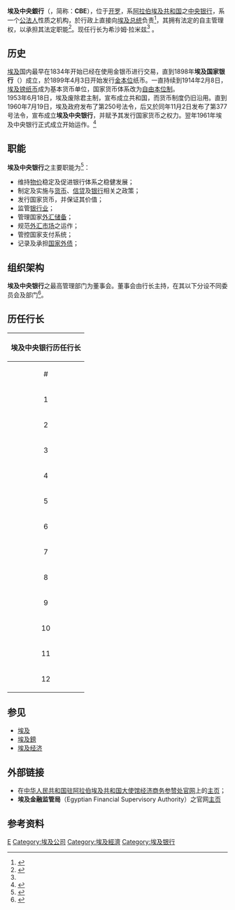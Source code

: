 {{coord|30.054697|31.24664|type:landmark_source:kolossus-frwiki|display=title}}

{{Infobox Central bank
| bank_name      = 埃及中央銀行
| bank_name_in_local = {{lang-arz|البنك المركزى المصرى}}<br>{{lang-ar|البنك المركزي المصري}}
| image_1        = The logo of the Central Bank of Egypt.png
| image_title_1  = '''埃及中央銀行标志'''
| image_width_1  = 200px
| headquarters   = {{EGY}} [[开罗|开罗]]<ref name="lianxidizhi">{{Cite web|url =http://www.cbe.org.eg/english/Contact%20Us|format =|title =Contact Information of Central Bank of Egypt|author =|date =|publisher =埃及中央銀行官网|language =en|accessdate =2014-11-24|quote =Central Bank of Egypt ：54 El-Gomhoreya Street，11511, Cairo Egypt|deadurl =yes|archiveurl =https://web.archive.org/web/20141110155818/http://www.cbe.org.eg/english/Contact%20Us|archivedate =2014-11-10}}</ref>
| coordinates    = {{coord|30.054697|31.24664|region:EG}}
| established    = 1961年
| president      = {{link-no|希沙姆·拉米兹|Hisham Ramez Abdel Hafez}}<ref name="xianrenhangzhang">{{Cite web|url =http://www.cbe.org.eg/NR/rdonlyres/87A15DCF-F64C-4D7E-B936-D5DDC0F0BFE4/2078/ArabicSeniorManagement10Oct2013.pdf|format =pdf|title =عن البنك المركزى المصرى الإداره العليا|author =|date =|publisher =[[埃及中央银行|埃及中央银行]]官网|language =ar|accessdate =2014-11-24|quote =|deadurl =yes|archiveurl =https://web.archive.org/web/20141030183734/http://www.cbe.org.eg/NR/rdonlyres/87A15DCF-F64C-4D7E-B936-D5DDC0F0BFE4/2078/ArabicSeniorManagement10Oct2013.pdf|archivedate =2014-10-30}}</ref><br>（Hisham Ramez Abdel Hafez）<br>（2013年2月3日任职）
| leader_title   = 行长
| bank_of        = {{EGY}}
| currency       = [[埃及鎊|埃及鎊]]
| currency_iso   = EGP
| reserves       = 164.08亿[[美元|美元]]<ref name="chubei">{{Cite web|url = http://www.imf.org/external/np/sta/ir/IRProcessWeb/data/egy/eng/curegy.htm|accessdate = 2014-11-24|title = Official reserve assets and other foreign currency assets of Egypt|author = |date = |publisher = [[国际货币基金组织|国际货币基金组织]]|language = en|archiveurl = https://web.archive.org/web/20201217142746/https://www.imf.org/external/np/sta/ir/IRProcessWeb/data/egy/eng/curegy.htm|archivedate = 2020-12-17|quote = |dead-url = no}}</ref><br>（截至2014年9月）
| borrowing_rate = 
| deposit_rate   = 
| website        = [http://www.cbe.org.eg/ www.cbe.org.eg]
| preceded       = '''埃及国家银行'''<br>（{{lang-en|National Bank of Egypt}}）
| succeeded      =
| footnotes      =[[实收资本|实收资本]]：10亿[[埃及镑|埃及镑]]<ref name="shishouziben">{{Cite web|url=http://www.cbe.org.eg/NR/rdonlyres/86A6BC8C-E4A6-4342-9FC0-B4058AB89AE5/5/CBEStatuteStatuteoftheCentralBankfirstdraft.pdf|title=《Presidential Decree No 64 of the Year 2004：The Statute of the Central Bank of Egypt》|accessdate=2014-11-24|author=[[埃及总统|埃及总统]]（[[穆罕默德·胡斯尼·穆巴拉克|穆罕默德·胡斯尼·穆巴拉克]]）签署生效|last=|first=|authorlink=|coauthors=|date=2004-02-22|year=|month=|trans_title=《2004年第64号总统令：埃及中央银行章程》|format=pdf|work=|publisher=|pages=第2页第一章第三点|language=en|doi=|archiveurl=https://web.archive.org/web/20150923201114/http://www.cbe.org.eg/NR/rdonlyres/86A6BC8C-E4A6-4342-9FC0-B4058AB89AE5/5/CBEStatuteStatuteoftheCentralBankfirstdraft.pdf|archivedate=2015-09-23|quote=The paid-up capital of the Bank shall be one billion Egyptian pounds. Its Board of Directors may, in agreement with the Minister of Finance, appropriate a percentage of the net annual profits to increase the capital of the Bank.|deadurl=yes}}</ref>
}}
{{Contains Arabic text}}
'''埃及中央銀行'''（{{lang-en|'''C'''entral '''B'''ank of '''E'''gypt}}，简称：'''CBE'''），位于[[开罗|开罗]]，系[[阿拉伯埃及共和国|阿拉伯埃及共和国]]之[[中央银行|中央银行]]，系一个[[公法人|公法人]]性质之机构，於行政上直接向[[埃及总统|埃及总统]]负责<ref name="zhangchengdiyiduan">{{Cite web|url=http://www.cbe.org.eg/NR/rdonlyres/86A6BC8C-E4A6-4342-9FC0-B4058AB89AE5/5/CBEStatuteStatuteoftheCentralBankfirstdraft.pdf|title=《Presidential Decree No 64 of the Year 2004：The Statute of the Central Bank of Egypt》|accessdate=2014-11-24|author=[[埃及总统|埃及总统]]（[[穆罕默德·胡斯尼·穆巴拉克|穆罕默德·胡斯尼·穆巴拉克]]）签署生效|last=|first=|authorlink=|coauthors=|date=2004-02-22|year=|month=|trans_title=《2004年第64号总统令：埃及中央银行章程》|format=pdf|work=|publisher=|pages=第2页第一章第一点|language=en|doi=|archiveurl=https://web.archive.org/web/20150923201114/http://www.cbe.org.eg/NR/rdonlyres/86A6BC8C-E4A6-4342-9FC0-B4058AB89AE5/5/CBEStatuteStatuteoftheCentralBankfirstdraft.pdf|archivedate=2015-09-23|quote=The Central Bank of Egypt shall be a public legal person, directly subject to the President of the Republic.|deadurl=yes}}</ref>，其拥有法定的自主管理权，以承担其法定职能<ref name="aboutCBE">{{Cite web|url =http://www.cbe.org.eg/English/About+the+Bank/Overview/|format =|title =Overview About the Bank|author =|date =|publisher =[[埃及中央银行|埃及中央银行]]官网|language =en|accessdate =2014-11-24|quote =The Central Bank of Egypt (CBE) is an autonomous regulatory body, assuming the authorities and powers vested therein by Law No. 88 for 2003, and the Presidential Decree No. 65 for 2004. This part of the website highlights the core purposes of the Bank and some of the work that is undertaken to achieve them. Other parts of the website provide more information about each of the Bank's activities.|archive-date =2016-06-12|archive-url =https://web.archive.org/web/20160612143903/http://www.cbe.org.eg/English/About+the+Bank/Overview|dead-url =yes}}</ref>。现任行长为希沙姆·拉米兹<ref name=xianrenhangzhang/> 。

== 历史 ==

{{参见|埃及历史}}

[[埃及|埃及]]国内最早在1834年开始已经在使用金银币进行交易，直到1898年'''埃及国家银行'''（{{lang-en|National Bank of Egypt}}）成立，於1899年4月3日开始发行[[金本位|金本位]]纸币。一直持续到1914年2月8日，[[埃及镑|埃及镑]][[纸币|纸币]]成为基本货币单位，国家货币体系改为[[自由本位制|自由本位制]]。
<br>1953年6月18日，埃及废除君主制，宣布成立共和国，而货币制度仍旧沿用。直到1960年7月19日，埃及政府发布了第250号法令，后又於同年11月2日发布了第377号法令，宣布成立'''埃及中央银行'''，并赋予其发行国家货币之权力。翌年1961年埃及中央银行正式成立开始运作。<ref name="lishiduanli">{{Cite web|url =http://www.cbe.org.eg/English/Banknotes+and+coins/Historical+overview/|format =|title =Historical overview : 1834 - 2012|author =|date =|publisher =[[埃及中央银行|埃及中央银行]]官网|language =en|accessdate =2014-11-24|quote =历史章节内容来源于官网记述，详见原英文网页。|archive-date =2016-06-14|archive-url =https://web.archive.org/web/20160614074905/http://www.cbe.org.eg/English/Banknotes+and+coins/Historical+overview/|dead-url =yes}}</ref>

==职能==

'''埃及中央银行'''之主要职能为<ref name="zhineng">{{Cite web|url =http://www.cbe.org.eg/Arabic/%D8%B9%D9%86+%D8%A7%D9%84%D8%A8%D9%86%D9%83+%D8%A7%D9%84%D9%85%D8%B1%D9%83%D8%B2%D9%89+%D8%A7%D9%84%D9%85%D8%B5%D8%B1%D9%89/%D9%86%D8%A8%D8%B0%D8%A9+%D8%B9%D9%86+%D8%A7%D9%84%D9%85%D8%B1%D9%83%D8%B2%D9%89/|format =|title =ومن مسئوليات البنك المركزي|author =|date =|publisher =[[埃及中央银行|埃及中央银行]]官网|language =ar|accessdate =2014-11-24|quote =|archive-date =2016-05-14|archive-url =https://web.archive.org/web/20160514053522/http://www.cbe.org.eg/Arabic/%D8%B9%D9%86+%D8%A7%D9%84%D8%A8%D9%86%D9%83+%D8%A7%D9%84%D9%85%D8%B1%D9%83%D8%B2%D9%89+%D8%A7%D9%84%D9%85%D8%B5%D8%B1%D9%89/%D9%86%D8%A8%D8%B0%D8%A9+%D8%B9%D9%86+%D8%A7%D9%84%D9%85%D8%B1%D9%83%D8%B2%D9%89|dead-url =yes}}</ref>：
*维持[[物价|物价]]稳定及促进银行体系之稳健发展；
*制定及实施与[[货币|货币]]、[[信贷|信贷]]及[[银行|银行]]相关之政策；
*发行国家货币，并保证其价值；
*监管[[银行业|银行业]]；
*管理国家[[外汇储备|外汇储备]]；
*规范[[外汇市场|外汇市场]]之运作；
*管控国家支付系统；
*记录及承担[[外债|国家外债]]；

==组织架构==
'''埃及中央银行'''之最高管理部门为董事会。董事会由行长主持，在其以下分设不同委员会及部门<ref name="jiagoyu">{{Cite web|url =http://www.cbe.org.eg/NR/rdonlyres/1B826DDD-B089-4884-ADAE-1EB387D648F2/1805/OrgChartEn.pdf|format =pdf|title =Organizational Chart of Central Bank of Egypt|author =|date =|publisher =[[埃及中央银行|埃及中央银行]]官网|language =en|accessdate =2014-11-25|quote =|deadurl =yes|archiveurl =https://web.archive.org/web/20150923201026/http://www.cbe.org.eg/NR/rdonlyres/1B826DDD-B089-4884-ADAE-1EB387D648F2/1805/OrgChartEn.pdf|archivedate =2015-09-23}}</ref>。
{{chart/start}}
{{chart |border=3|boxstyle=background:#dfd;| | | | | DSH |-|-|-|-|-|-|.| | | | |DSH='''董事会'''}}
{{chart | | | | | |!| | | | | | | GPS | | | |GPS=[[货币政策|货币政策<br>委员会]]}}
{{chart | | | | | BUY | | | | | | GPS | | | |BUY='''行长'''|GPS=财政<br>委员会}}
{{chart | | | | | |!| | | | | | | GPS | | | |GPS=金融改革<br>委员会}}
{{chart | |,|-|-|-|+|-|-|-|.| | | GPS | | | |GPS=审计<br>委员会}}
{{chart | YUH | | UHJ | | OKI | | GPS | | | |YUH=副行长<br>'''经办'''<br>货币稳定事务|UHJ=副行长<br>'''经办'''<br>银行业稳定事务|OKI=人力资源部 |GPS=外汇交易及<br>金融市场<br>委员会}}
{{chart | | | | | | | | | OKI | | | | |OKI=银行业改革<br>办公室}}
{{chart | | | | | | | | | OKI | | | | |OKI=风险管控部}}
{{chart | | | | | | | | | OKI | | | | |OKI=内部审计室}}
{{chart | | | | | | | | | OKI | | | | |OKI=法务部}}
{{chart | | | | | | | | | OKI | | | | |OKI=[[洗钱|反洗钱中心]]}}
{{chart | | | | | | | | | OKI | | | | |OKI=金融部}}
{{chart/end}}

== 历任行长 ==

{|class=wikitable
!colspan=5 align=center|'''埃及中央银行历任行长'''
|-
!#
!名字
!上任年月
!卸任年月
|-
|1 || 阿卜杜勒·哈基姆·里法伊<br>   عبد الحكيم الرفاعى     ||  1961年  ||  1964年3月25日
|-
|2 || 艾哈迈德·真杜<br> أحمد زندو     ||  1964年3月26日 ||  1967年2月5日
|-
|3 || 艾哈迈德·纳兹米·阿卜杜勒·哈米德<br>   أحمد نظمى عبد الحميد     || 1967年2月5日  ||   1971年1月31日 
|-
|4 || 艾哈迈德·真杜<br> أحمد زندو         ||  1971年2月1日 ||   1976年3月18日
|-
|5 || 穆罕默德·阿卜杜勒-法塔赫·易卜拉欣<br> محمد عبدالفتاح إبراهيم       ||  1976年3月19日  ||  1981年1月4日
|-
|6 || 穆罕默德·沙拉比<br>محمد شلبى ||  1982年2月27日 ||  1985年3月30日
|-
|7 || 穆罕默德·拿吉姆<br>  محمد نجم      || 1985年3月31日  ||   1986年11月9日
|-
|8 || 马哈茂德·萨拉赫丁·哈米德<br>محمود صلاح الدين حامد	      || 1986年11月10日  ||  1993年7月1日
|-
|9 || 伊斯梅尔·哈桑·穆罕默德<br> إسماعيل حسن محمد      || 1993年7月2日  ||  2001年10月31日
|-
|10 || {{link-ar|艾哈迈迪·阿布·艾因|محمود أبو العيون}}<br>محمود أبو العيون      ||  2001年11月1日 ||  2003年11月30日
|-
|11 || {{link-en|法鲁克·奥克达|Farouk El Okdah}}<br> فاروق عبد الباقى العقدة    || 2003年12月1日  ||  2013年2月2日<ref>{{cite news |title=埃及总统任命新央行行长 |url=http://news.sohu.com/20130111/n363097989.shtml |language=zh-hans |author=田栋栋，李姝莛 |publisher=搜狐新闻 |date=2013-01-11 |accessdate=2015-05-18 |archive-date=2020-11-19 |archive-url=https://web.archive.org/web/20201119134018/http://news.sohu.com/20130111/n363097989.shtml |dead-url=no }}</ref>
|-
|12 || {{link-no|希沙姆·拉米兹|Hisham Ramez Abdel Hafez}}<br>هشام رامز عبد الحاظف     ||  2013年2月3日<ref name=xianrenhangzhang/>    || <center>在任</center>   
|}

== 参见 ==

* [[埃及|埃及]]
* [[埃及鎊|埃及鎊]]
* [[埃及经济|埃及经济]]

== 外部链接 ==

*在[https://web.archive.org/web/20170616044251/http://eg.mofcom.gov.cn/ 中华人民共和国驻阿拉伯埃及共和国大使馆经济商务参赞处官网]上的[https://web.archive.org/web/20170616044251/http://eg.mofcom.gov.cn/ 主页]；
*'''埃及金融监管局'''（Egyptian Financial Supervisory Authority）之官网[http://www.efsa.gov.eg/ 主页] {{Wayback|url=http://www.efsa.gov.eg/ |date=20200510223011 }}

==参考资料==

{{Reflist|2}}

{{Central banks}}

[[Category:中央银行|E]]
[[Category:埃及公司|Category:埃及公司]]
[[Category:埃及經濟|Category:埃及經濟]]
[[Category:埃及银行|Category:埃及银行]]